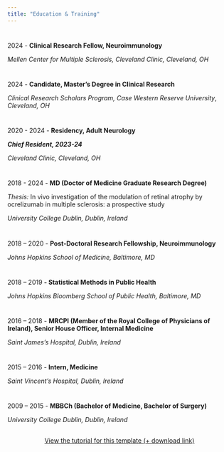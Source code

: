 ---
title: "Education & Training"
---

# 

2024 - **Clinical Research Fellow, Neuroimmunology**

*Mellen Center for Multiple Sclerosis, Cleveland Clinic, Cleveland, OH*

# 

2024 - **Candidate, Master’s Degree in Clinical Research**

*Clinical Research Scholars Program, Case Western Reserve University*, *Cleveland, OH*

# 

2020 - 2024 - **Residency, Adult Neurology**

***Chief Resident, 2023-24***

*Cleveland Clinic, Cleveland, OH*

# 

2018 - 2024 - **MD (Doctor of Medicine Graduate Research Degree)**

*Thesis:* In vivo investigation of the modulation of retinal atrophy by ocrelizumab in multiple sclerosis: a prospective study

*University College Dublin, Dublin, Ireland*

# 

2018 – 2020 - **Post-Doctoral Research Fellowship, Neuroimmunology**

*Johns Hopkins School of Medicine, Baltimore, MD*

# 

2018 – 2019 **- Statistical Methods in Public Health**

*Johns Hopkins Bloomberg School of Public Health, Baltimore, MD*

# 

2016 – 2018 - **MRCPI (Member of the Royal College of Physicians of Ireland), Senior House Officer, Internal Medicine**

*Saint James’s Hospital, Dublin, Ireland*

# 

2015 – 2016 - **Intern, Medicine**

*Saint Vincent’s Hospital, Dublin, Ireland*

# 

2009 – 2015 - **MBBCh (Bachelor of Medicine, Bachelor of Surgery)**

*University College Dublin, Dublin, Ireland*

```{=html}
<div  style="margin: 30px; text-align: center;">
<a class="btn btn-primary" href="https://www.marvinschmitt.com/blog/website-tutorial-quarto/" role="button" target="_blank" style="padding: 15px 30px;">View the tutorial for this template (+ download link)</a>
</div>
```

